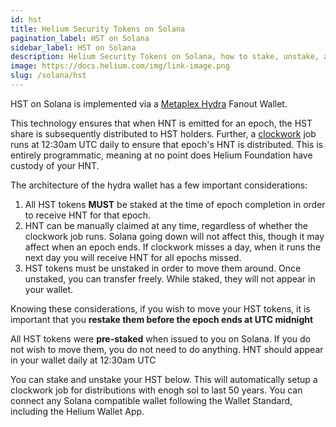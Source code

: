 ```yaml
---
id: hst
title: Helium Security Tokens on Solana
pagination_label: HST on Solana
sidebar_label: HST on Solana
description: Helium Security Tokens on Solana, how to stake, unstake, and receive HNT.
image: https://docs.helium.com/img/link-image.png
slug: /solana/hst
---
```


HST on Solana is implemented via a [Metaplex Hydra](https://github.com/metaplex-foundation/metaplex-program-library/tree/master/hydra) Fanout Wallet.

This technology ensures that when HNT is emitted for an epoch, the HST share is subsequently distributed to HST holders. Further,
a [clockwork](https://www.clockwork.xyz/) job runs at 12:30am UTC daily to ensure that epoch's HNT is distributed. 
This is entirely programmatic, meaning at no point does Helium Foundation have custody of your HNT.

The architecture of the hydra wallet has a few important considerations:

   1. All HST tokens **MUST** be staked at the time of epoch completion in order to receive HNT for that epoch.
   2. HNT can be manually claimed at any time, regardless of whether the clockwork job runs. Solana going down will not affect this, though it may affect when an epoch ends. If clockwork misses a day, when it runs the next day you will receive HNT for all epochs missed. 
   3. HST tokens must be unstaked in order to move them around. Once unstaked, you can transfer freely. While staked, they will not appear in your wallet.

Knowing these considerations, if you wish to move your HST tokens, it is important that you **restake them before the epoch ends at UTC midnight**

All HST tokens were **pre-staked** when issued to you on Solana. If you do not wish to move them, you do not need to do anything. HNT should appear in your wallet daily at 12:30am UTC

You can stake and unstake your HST below. This will automatically setup a clockwork job for distributions with enogh sol to last 50 years. You can connect any Solana compatible wallet following the Wallet Standard, including the Helium Wallet App.


<HstManager />